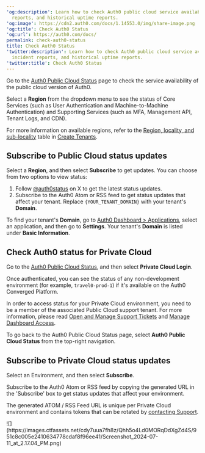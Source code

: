 ---
'og:description': Learn how to check Auth0 public cloud service availability, incident
  reports, and historical uptime reports.
'og:image': https://cdn2.auth0.com/docs/1.14553.0/img/share-image.png
'og:title': Check Auth0 Status
'og:url': https://auth0.com/docs/
permalink: check-auth0-status
title: Check Auth0 Status
'twitter:description': Learn how to check Auth0 public cloud service availability,
  incident reports, and historical uptime reports.
'twitter:title': Check Auth0 Status
---
Go to the [Auth0 Public Cloud Status](https://status.auth0.com) page to check the service availability of the public cloud version of Auth0.

Select a **Region** from the dropdown menu to see the status of Core Services (such as User Authentication and Machine-to-Machine Authentication) and Supporting Services (such as <Tooltip tip="Multi-factor authentication (MFA): User authentication process that uses a factor in addition to username and password such as a code via SMS." cta="View Glossary" href="/docs/glossary?term=MFA">MFA</Tooltip>, <Tooltip tip="Management API: A product to allow customers to perform administrative tasks." cta="View Glossary" href="/docs/glossary?term=Management+API">Management API</Tooltip>, Tenant Logs, and CDN).

For more information on available regions, refer to the [Region, locality, and sub-locality](/docs/get-started/auth0-overview/create-tenants#region-locality-and-sub-locality) table in [Create Tenants](/docs/get-started/auth0-overview/create-tenants).

## Subscribe to Public Cloud status updates

Select a **Region**, and then select **Subscribe** to get updates. You can choose from two options to view status:

1. Follow [@auth0status](https://twitter.com/auth0status) on X to get the latest status updates.
2. Subscribe to the Auth0 Atom or RSS feed to get status updates that affect your tenant. Replace `{YOUR_TENANT_DOMAIN}` with your tenant's **Domain**.

To find your tenant's **Domain**, go to [Auth0 Dashboard > Applications](https://manage.auth0.com/dashboard/#/applications), select an application, and then go to **Settings**. Your tenant's **Domain** is listed under **Basic Information**.

## Check Auth0 status for Private Cloud

Go to the [Auth0 Public Cloud Status](https://status.auth0.com), and then select **Private Cloud Login**.

Once authenticated, you can see the status of any non-development environment (for example, `travel0-prod-1`) if it's available on the Auth0 Converged Platform.

<Callout icon="file-lines" color="#0EA5E9" iconType="regular">

In order to access status for your Private Cloud environment, you need to be a member of the associated Public Cloud support tenant. For more information, please read [Open and Manage Support Tickets](/docs/troubleshoot/customer-support/open-and-manage-support-tickets) and [Manage Dashboard Access](/docs/get-started/manage-dashboard-access).

</Callout>

To go back to the Auth0 Public Cloud Status page, select **Auth0 Public Cloud Status** from the top-right navigation.

## Subscribe to Private Cloud status updates

Select an Environment, and then select **Subscribe**.

Subscribe to the Auth0 Atom or RSS feed by copying the generated URL in the 'Subscribe' box to get status updates that affect your environment.

<Callout icon="file-lines" color="#0EA5E9" iconType="regular">

The generated ATOM / RSS Feed URL is unique per Private Cloud environment and contains tokens that can be rotated by [contacting Support](https://support.auth0.com/).

</Callout>

<Frame>![](https://images.ctfassets.net/cdy7uua7fh8z/Qhh5o4Ld0MORqDdXgZd4S/951c8c005e2410634778cdaf8f96ee41/Screenshot_2024-07-11_at_2.17.04_PM.png)</Frame>